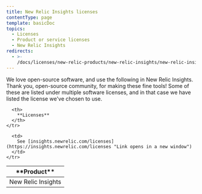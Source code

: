 ```yaml
---
title: New Relic Insights licenses
contentType: page
template: basicDoc
topics:
  - Licenses
  - Product or service licenses
  - New Relic Insights
redirects:
  - >-
    /docs/licenses/new-relic-products/new-relic-insights/new-relic-insights-licenses
---
```


We love open-source software, and use the following in New Relic Insights. Thank you, open-source community, for making these fine tools! Some of these are listed under multiple software licenses, and in that case we have listed the license we've chosen to use.

<Table>
  <thead>
    <tr>
      <th width={200}>
        **Product**
      </th>

      <th>
        **Licenses**
      </th>
    </tr>
  </thead>

  <tbody>
    <tr>
      <td>
        New Relic Insights
      </td>

      <td>
        See [insights.newrelic.com/licenses](https://insights.newrelic.com/licenses "Link opens in a new window")
      </td>
    </tr>
  </tbody>
</Table>
